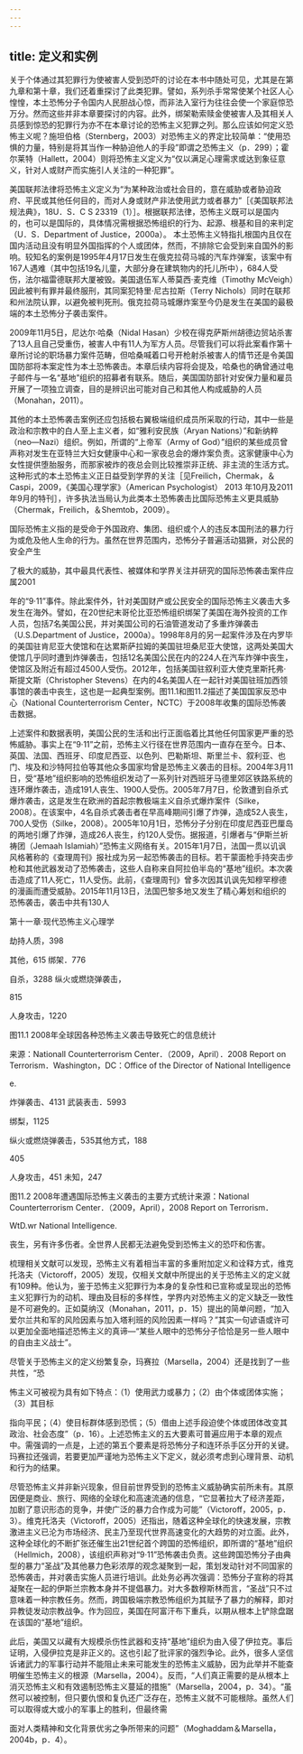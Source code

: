 ```yaml
---
---
---
```

title: 定义和实例
---



关于个体通过其犯罪行为使被害人受到恐吓的讨论在本书中随处可见，尤其是在第九章和第十章，我们还着重探讨了此类犯罪。譬如，系列杀手常常使某个社区人心惶惶，本土恐怖分子令国内人民胆战心惊，而非法入室行为往往会使一个家庭惊恐万分。然而这些并非本章要探讨的内容。此外，绑架勒索赎金使被害人及其相关人员感到惊恐的犯罪行为亦不在本章讨论的恐怖主义犯罪之列。那么应该如何定义恐怖主义呢？施坦伯格（Sternberg，2003）对恐怖主义的界定比较简单：“使用恐惧的力量，特别是将其当作一种胁迫他人的手段”即谓之恐怖主义（p．299）；霍尔莱特（Hallett，2004）则将恐怖主义定义为“仅以满足心理需求或达到象征意义，针对人或财产而实施引人关注的一种犯罪”。

美国联邦法律将恐怖主义定义为“为某种政治或社会目的，意在威胁或者胁迫政府、平民或其他任何目的，而对人身或财产非法使用武力或者暴力”［《美国联邦法规法典》，18U．S．C S 23319（1）］。根据联邦法律，恐怖主义既可以是国内的，也可以是国际的，具体情况需根据恐怖组织的行为、起源、根基和目的来判定（U．S．Department of Justice，2000a）。 本土恐怖主义特指扎根国内且仅在国内活动且没有明显外国指挥的个人或团体，然而，不排除它会受到来自国外的影响。较知名的案例是1995年4月17日发生在俄克拉荷马城的汽车炸弹案，该案中有167人遇难（其中包括19名儿童，大部分身在建筑物内的托儿所中），684人受伤，法尔福雷德联邦大厦被毁。美国退伍军人蒂莫西·麦克维（Timothy McVeigh）因此被判有罪并最终服刑，其同案犯特里·尼古拉斯（Terry Nichols）同时在联邦和州法院认罪，以避免被判死刑。俄克拉荷马城爆炸案至今仍是发生在美国的最极端的本土恐怖分子袭击案件。



2009年11月5日，尼达尔·哈桑（Nidal Hasan）少校在得克萨斯州胡德边贸站杀害了13人且自己受重伤，被害人中有11人为军方人员。尽管我们可以将此案看作第十章所讨论的职场暴力案件范畴，但哈桑喊着口号开枪射杀被害人的情节还是令美国国防部将本案定性为本土恐怖袭击。本章后续内容将会提及，哈桑也的确曾通过电子邮件与一名“基地”组织的招募者有联系。随后，美国国防部针对安保力量和雇员开展了一项独立调查，目的是辨识出可能对自己和其他人构成威胁的人员（Monahan，2011）。

其他的本土恐怖袭击案例还应包括极右翼极端组织成员所采取的行动，其中一些是政治和宗教中的白人至上主义者，如“雅利安民族（Aryan Nations）”和新纳粹（neo—Nazi）组织。例如，所谓的“上帝军（Army of God）”组织的某些成员曾声称对发生在亚特兰大妇女健康中心和一家夜总会的爆炸案负责。这家健康中心为女性提供堕胎服务，而那家被炸的夜总会则比较推崇非正统、非主流的生活方式。这种形式的本土恐怖主义正日益受到学界的关注［见Freilich，Chermak，＆Caspi，2009，《美国心理学家》（American Psychologist） 2013 年10月及2011年9月的特刊］，许多执法当局认为此类本土恐怖袭击比国际恐怖主义更具威胁（Chermak，Freilich，＆Shemtob，2009）。

国际恐怖主义指的是受命于外国政府、集团、组织或个人的违反本国刑法的暴力行为或危及他人生命的行为。虽然在世界范围内，恐怖分子普遍活动猖獗，对公民的安全产生

了极大的威胁，其中最具代表性、被媒体和学界关注并研究的国际恐怖袭击案件应属2001

年的“9·11”事件。除此案件外，针对美国财产或公民安全的国际恐怖主义袭击大多发生在海外。譬如，在20世纪末哥伦比亚恐怖组织绑架了美国在海外投资的工作人员，包括7名美国公民，并对美国公司的石油管道发动了多重炸弹袭击（U.S.Department of Justice，2000a）。1998年8月的另一起案件涉及在内罗毕的美国驻肯尼亚大使馆和在达累斯萨拉姆的美国驻坦桑尼亚大使馆，这两处美国大使馆几乎同时遭到炸弹袭击，包括12名美国公民在内的224人在汽车炸弹中丧生，使馆区及附近有超过4500人受伤。2012年，包括美国驻叙利亚大使克里斯托弗·斯提文斯（Christopher Stevens）在内的4名美国人在一起针对美国驻班加西领事馆的袭击中丧生，这也是一起典型案例。图11.1和图11.2描述了美国国家反恐中心（National Counterterrorism Center，NCTC）于2008年收集的国际恐怖袭击数据。

上述案件和数据表明，美国公民的生活和出行正面临着比其他任何国家更严重的恐怖威胁。事实上在“9·11”之前，恐怖主义行径在世界范围内一直存在至今。日本、英国、法国、西班牙、印度尼西亚、以色列、巴勒斯坦、斯里兰卡、叙利亚、也门、埃及和沙特阿拉伯等其他众多国家均曾是恐怖主义袭击的目标。2004年3月11日，受“基地”组织影响的恐怖组织发动了一系列针对西班牙马德里郊区铁路系统的连环爆炸袭击，造成191人丧生、1900人受伤。2005年7月7日，伦敦遭到自杀式爆炸袭击，这是发生在欧洲的首起宗教极端主义自杀式爆炸案件（Silke，2008）。在该案中，4名自杀式袭击者在早高峰期间引爆了炸弹，造成52人丧生，700人受伤（Silke，2008）。2005年10月1日，恐怖分子分别在印度尼西亚巴厘岛的两地引爆了炸弹，造成26人丧生，约120人受伤。据报道，引爆者与“伊斯兰祈祷团（Jemaah Islamiah）”恐怖主义网络有关。2015年1月7日，法国一贯以讥讽风格著称的《查理周刊》报社成为另一起恐怖袭击的目标。若干蒙面枪手持突击步枪和其他武器发动了恐怖袭击，这些人自称来自阿拉伯半岛的“基地”组织。本次袭击造成了11人死亡，11人受伤。此前，《查理周刊》曾多次因其讥讽先知穆罕穆德的漫画而遭受威胁。2015年11月13日，法国巴黎多地又发生了精心筹划和组织的恐怖袭击，袭击中共有130人

第十一章·现代恐怖主义心理学

劫持人质，398

其他，615 绑架．776

自杀，3288 纵火或燃烧弹袭击，

815

人身攻击，1220

图11.1 2008年全球因各种恐怖主义袭击导致死亡的信息统计

来源：NationalI Counterterrorism Center．（2009，April）．2008 Report on Terrorism．Washington，DC：Office of the Director of National Intelligence

e.

炸弹袭击、4131 武装表击．5993

绑梨，1125

纵火或燃烧弹袭击，535其他方式，188

405

人身攻击，451 未知，247

图11.2 2008年遭遇国际恐怖主义袭击的主要方式统计来源：National Counterterrorism Center．（2009，April），2008 Report on Terrorism．

WtD.wr National Intelligence.

丧生，另有许多伤者。全世界人民都无法避免受到恐怖主义的恐吓和伤害。

梳理相关文献可以发现，恐怖主义有着相当丰富的多重附加定义和诠释方式，维克托洛夫（Victoroff，2005）发现，仅相关文献中所提出的关于恐怖主义的定义就有109种。他认为，鉴于恐怖主义犯罪行为本身的复杂性和已宣称或呈现出的恐怖主义犯罪行为的动机、理由及目标的多样性，学界内对恐怖主义的定义缺乏一致性是不可避免的。正如莫纳汉（Monahan，2011，p．15）提出的简单问题，“加入爱尔兰共和军的风险因素与加入塔利班的风险因素一样吗？”其实一句谚语或许可以更加全面地描述恐怖主义的真谛—“某些人眼中的恐怖分子恰恰是另一些人眼中的自由主义战士”。

尽管关于恐怖主义的定义纷繁复杂，玛赛拉（Marsella，2004）还是找到了一些共性，“恐

怖主义可被视为具有如下特点：（1）使用武力或暴力；（2）由个体或团体实施；（3）其目标

指向平民；（4）使目标群体感到恐慌；（5）借由上述手段迫使个体或团体改变其政治、社会态度”（p．16）。上述恐怖主义的五大要素可普遍应用于本章的观点中。需强调的一点是，上述的第五个要素是将恐怖分子和连环杀手区分开的关键。玛赛拉还强调，若要更加严谨地为恐怖主义下定义，就必须考虑到心理背景、动机和行为的结果。

尽管恐怖主义并非新兴现象，但目前世界受到的恐怖主义威胁确实前所未有。其原因便是商业、旅行、网络的全球化和高速流通的信息，“它显著拉大了经济差距，加剧了意识形态的竞争，并使广泛的暴力合作成为可能”（Victoroff，2005，p．3）。维克托洛夫（Victoroff，2005）还指出，随着这种全球化的快速发展，宗教激进主义已沦为市场经济、民主乃至现代世界高速变化的大趋势的对立面。此外，这种全球化的不断扩张还催生出21世纪首个跨国的恐怖组织，即所谓的“基地”组织（Hellmich，2008），该组织声称对“9·11”恐怖袭击负责。这些跨国恐怖分子由典型的暴力“圣战”及其他暴力色彩浓厚的观念凝聚到一起，策划发动针对不同国家的恐怖袭击，并对袭击实施人员进行培训。此处务必再次强调：恐怖分子宣称的将其凝聚在一起的伊斯兰宗教本身并不提倡暴力。对大多数穆斯林而言，“圣战”只不过意味着一种宗教任务。然而，跨国极端宗教恐怖组织为其赋予了暴力的解释，即对异教徒发动宗教战争。作为回应，美国在阿富汗布下重兵，以期从根本上铲除盘踞在该国的“基地”组织。

此后，美国又以藏有大规模杀伤性武器和支持“基地”组织为由入侵了伊拉克。事后证明，入侵伊拉克是非正义的。这也引起了批评家的强烈争论。此外，很多人坚信诉诸武力的军事行动并不能阻止未来可能发生的恐怖主义威胁，因为此举并不能查明催生恐怖主义的根源（Marsella，2004）。反而，“人们真正需要的是从根本上消灭恐怖主义和有效遏制恐怖主义蔓延的措施”（Marsella，2004，p．34）。“虽然可以被控制，但只要仇恨和复仇还广泛存在，恐怖主义就不可能根除。虽然人们可以取得或大或小的军事上的胜利，但最终需

面对人类精神和文化背景优劣之争所带来的问题”（Moghaddam＆Marsella，2004b，p．4）。
